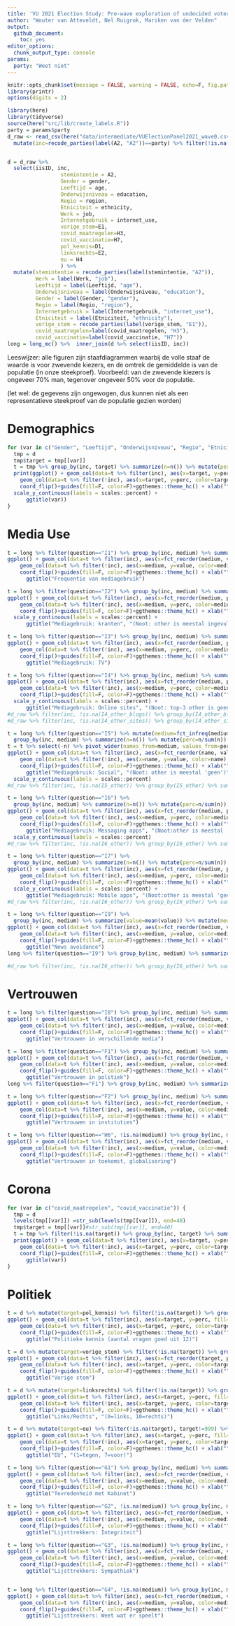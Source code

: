 ```yaml
---
title: 'VU 2021 Election Study: Pre-wave exploration of undecided voters'
author: "Wouter van Atteveldt, Nel Ruigrok, Mariken van der Velden"
output: 
  github_document:
    toc: yes
editor_options: 
  chunk_output_type: console
params:
  party: "Weet niet"
---
```

```r
knitr::opts_chunk$set(message = FALSE, warning = FALSE, echo=F, fig.path='figures/', fig.width = 10)
library(printr)
options(digits = 2)
```

```r
library(here)
library(tidyverse)
source(here("src/lib/create_labels.R"))
party = params$party
d_raw <- read_csv(here("data/intermediate/VUElectionPanel2021_wave0.csv"))  %>% 
  mutate(inc=recode_parties(label(A2, "A2"))==party) %>% filter(!is.na(inc))


d = d_raw %>% 
  select(iisID, inc,
                 stemintentie = A2, 
                 Gender = gender, 
                 Leeftijd = age, 
                 Onderwijsniveau = education, 
                 Regio = region, 
                 Etniciteit = ethnicity, 
                 Werk = job, 
                 Internetgebruik = internet_use, 
                 vorige_stem=E1,
                 covid_maatregelen=H3, 
                 covid_vaccinatie=H7,
                 pol_kennis=D1,
                 linksrechts=E2,
                 eu = H4
                 ) %>%
  mutate(stemintentie = recode_parties(label(stemintentie, "A2")),
         Werk = label(Werk, "job"),
         Leeftijd = label(Leeftijd, "age"),
         Onderwijsniveau = label(Onderwijsniveau, "education"),
         Gender = label(Gender, "gender"),
         Regio = label(Regio, "region"),
         Internetgebruik = label(Internetgebruik, "internet_use"),
         Etniciteit = label(Etniciteit, "ethnicity"),
         vorige_stem = recode_parties(label(vorige_stem, "E1")),
         covid_maatregelen=label(covid_maatregelen, "H3"),
         covid_vaccinatie=label(covid_vaccinatie, "H7"))
long = long_mc() %>%  inner_join(d %>% select(iisID, inc))

```

Leeswijzer: alle figuren zijn staafdiagrammen waarbij de volle staaf de waarde is voor zwevende kiezers,
en de omtrek de gemiddelde is van de populatie (in onze steekproef). 
Voorbeeld: van de zwevende kiezers is ongeveer 70% man, tegenover ongeveer 50% voor de populatie. 

(let wel: de gegevens zijn ongewogen, dus kunnen niet als een representatieve steekproef van de populatie gezien worden)

# Demographics

```r
for (var in c("Gender", "Leeftijd", "Onderwijsniveau", "Regio", "Etniciteit", "Werk")) {
  tmp = d
  tmp$target = tmp[[var]]
  t = tmp %>% group_by(inc, target) %>% summarize(n=n()) %>% mutate(perc=n/sum(n))
  print(ggplot() + geom_col(data=t %>% filter(inc), aes(x=target, y=perc, fill=target), width=.75)+
    geom_col(data=t %>% filter(!inc), aes(x=target, y=perc, color=target), alpha=0) +
    coord_flip()+guides(fill=F, color=F)+ggthemes::theme_hc() + xlab("") +ylab("Percentage")+
  scale_y_continuous(labels = scales::percent) +
      ggtitle(var))
}
```


# Media Use

```r
t = long %>% filter(question=="I1") %>% group_by(inc, medium) %>% summarize(value=mean(value))
ggplot() + geom_col(data=t %>% filter(inc), aes(x=fct_reorder(medium, value), y=value, fill=medium), width=.75)+
    geom_col(data=t %>% filter(!inc), aes(x=medium, y=value, color=medium), alpha=0) +
    coord_flip()+guides(fill=F, color=F)+ggthemes::theme_hc() + xlab("") +ylab("Percentage")+
      ggtitle("Frequentie van mediagebruik")
```

```r
t = long %>% filter(question=="I2") %>% group_by(inc, medium) %>% summarize(n=n()) %>% mutate(perc=n/sum(n))
ggplot() + geom_col(data=t %>% filter(inc), aes(x=fct_reorder(medium, perc), y=perc, fill=medium), width=.75)+
    geom_col(data=t %>% filter(!inc), aes(x=medium, y=perc, color=medium), alpha=0) +
    coord_flip()+guides(fill=F, color=F)+ggthemes::theme_hc() + xlab("") +ylab("Percentage")+
  scale_y_continuous(labels = scales::percent) +
      ggtitle("Mediagebruik: kranten", "(Noot: other is meestal ingevuld als: geen/nee)")
```

```r
t = long %>% filter(question=="I3") %>% group_by(inc, medium) %>% summarize(n=n()) %>% mutate(perc=n/sum(n))
ggplot() + geom_col(data=t %>% filter(inc), aes(x=fct_reorder(medium, perc), y=perc, fill=medium), width=.75)+
    geom_col(data=t %>% filter(!inc), aes(x=medium, y=perc, color=medium), alpha=0) +
    coord_flip()+guides(fill=F, color=F)+ggthemes::theme_hc() + xlab("") +ylab("Percentage")+
      ggtitle("Mediagebruik: TV")
```

```r
t = long %>% filter(question=="I4") %>% group_by(inc, medium) %>% summarize(n=n()) %>% mutate(perc=n/sum(n))
ggplot() + geom_col(data=t %>% filter(inc), aes(x=fct_reorder(medium, perc), y=perc, fill=medium), width=.75)+
    geom_col(data=t %>% filter(!inc), aes(x=medium, y=perc, color=medium), alpha=0) +
    coord_flip()+guides(fill=F, color=F)+ggthemes::theme_hc() + xlab("") +ylab("Percentage")+
  scale_y_continuous(labels = scales::percent) +
      ggtitle("Mediagebruik: Online sites", "(Noot: top-3 other is geen (29), NOS (12), AD (6))")
#d_raw %>% filter(inc, !is.na(I4_other_blogs)) %>% group_by(I4_other_blogs) %>% summarize(n=n()) %>% arrange(-n)
#d_raw %>% filter(inc, !is.na(I4_other_sites)) %>% group_by(I4_other_sites) %>% summarize(n=n()) %>% arrange(-n)
```

```r
t = long %>% filter(question=="I5") %>% mutate(medium=fct_infreq(medium)) %>% 
  group_by(inc, medium) %>% summarize(n=n()) %>% mutate(perc=n/sum(n))
t = t %>% select(-n) %>% pivot_wider(names_from=medium, values_from=perc, values_fill=0) %>% pivot_longer(-inc)
ggplot() + geom_col(data=t %>% filter(inc), aes(x=fct_reorder(name, value), y=value, fill=name), width=.75)+
    geom_col(data=t %>% filter(!inc), aes(x=name, y=value, color=name), alpha=0) +
    coord_flip()+guides(fill=F, color=F)+ggthemes::theme_hc() + xlab("") +ylab("Percentage")+
      ggtitle("Mediagebruik: Social", "(Noot: other is meestal 'geen')")+
  scale_y_continuous(labels = scales::percent) 
#d_raw %>% filter(inc, !is.na(I5_other)) %>% group_by(I5_other) %>% summarize(n=n()) %>% arrange(-n)
```

```r
t = long %>% filter(question=="I6") %>% 
  group_by(inc, medium) %>% summarize(n=n()) %>% mutate(perc=n/sum(n))
ggplot() + geom_col(data=t %>% filter(inc), aes(x=fct_reorder(medium, perc), y=perc, fill=medium), width=.75)+
    geom_col(data=t %>% filter(!inc), aes(x=medium, y=perc, color=medium), alpha=0) +
    coord_flip()+guides(fill=F, color=F)+ggthemes::theme_hc() + xlab("") +ylab("Percentage")+
      ggtitle("Mediagebruik: Messaging apps", "(Noot:other is meestal 'geen')")+
  scale_y_continuous(labels = scales::percent) 
#d_raw %>% filter(inc, !is.na(I6_other)) %>% group_by(I6_other) %>% summarize(n=n()) %>% arrange(-n)
```

```r
t = long %>% filter(question=="I7") %>% 
  group_by(inc, medium) %>% summarize(n=n()) %>% mutate(perc=n/sum(n))
ggplot() + geom_col(data=t %>% filter(inc), aes(x=fct_reorder(medium, perc), y=perc, fill=medium), width=.75)+
    geom_col(data=t %>% filter(!inc), aes(x=medium, y=perc, color=medium), alpha=0) +
    coord_flip()+guides(fill=F, color=F)+ggthemes::theme_hc() + xlab("") +ylab("Percentage")+
  scale_y_continuous(labels = scales::percent) +
      ggtitle("Mediagebruik: Mobile apps", "(Noot:other is meestal 'geen')")
#d_raw %>% filter(inc, !is.na(I6_other)) %>% group_by(I6_other) %>% summarize(n=n()) %>% arrange(-n)
```

```r
t = long %>% filter(question=="I9") %>% 
  group_by(inc, medium) %>% summarize(value=mean(value)) %>% mutate(medium=str_sub(medium, end=45))
ggplot() + geom_col(data=t %>% filter(inc), aes(x=fct_reorder(medium, value), y=value, fill=medium), width=.75)+
    geom_col(data=t %>% filter(!inc), aes(x=medium, y=value, color=medium), alpha=0) +
    coord_flip()+guides(fill=F, color=F)+ggthemes::theme_hc() + xlab("") +ylab("Percentage")+
      ggtitle("News avoidance")
long %>% filter(question=="I9") %>% group_by(inc, medium) %>% summarize(value=mean(value)) %>% mutate(inc=ifelse(inc, "zwevend", "gemiddeld")) %>% pivot_wider(names_from=inc) %>% mutate(diff=zwevend - gemiddeld) %>% arrange(-diff)

#d_raw %>% filter(inc, !is.na(I6_other)) %>% group_by(I6_other) %>% summarize(n=n()) %>% arrange(-n)
```

# Vertrouwen

```r

t = long %>% filter(question=="I8") %>% group_by(inc, medium) %>% summarize(value=mean(value))
ggplot() + geom_col(data=t %>% filter(inc), aes(x=fct_reorder(medium, value), y=value, fill=medium), width=.75)+
    geom_col(data=t %>% filter(!inc), aes(x=medium, y=value, color=medium), alpha=0) +
    coord_flip()+guides(fill=F, color=F)+ggthemes::theme_hc() + xlab("") +ylab("Percentage")+
      ggtitle("Vertrouwen in verschillende media")

t = long %>% filter(question=="F1") %>% group_by(inc, medium) %>% summarize(value=mean(value)) %>% mutate(medium=str_sub(medium, end=50))
ggplot() + geom_col(data=t %>% filter(inc), aes(x=fct_reorder(medium, value), y=value, fill=medium), width=.75)+
    geom_col(data=t %>% filter(!inc), aes(x=medium, y=value, color=medium), alpha=0) +
    coord_flip()+guides(fill=F, color=F)+ggthemes::theme_hc() + xlab("") +ylab("Percentage")+
      ggtitle("Vertrouwen in politiek")
long %>% filter(question=="F1") %>% group_by(inc, medium) %>% summarize(value=mean(value)) %>% mutate(inc=ifelse(inc, "zwevend", "gemiddeld")) %>% pivot_wider(names_from=inc) %>% mutate(diff=zwevend - gemiddeld) %>% arrange(-diff)

t = long %>% filter(question=="F2") %>% group_by(inc, medium) %>% summarize(value=mean(value))
ggplot() + geom_col(data=t %>% filter(inc), aes(x=fct_reorder(medium, value), y=value, fill=medium), width=.75)+
    geom_col(data=t %>% filter(!inc), aes(x=medium, y=value, color=medium), alpha=0) +
    coord_flip()+guides(fill=F, color=F)+ggthemes::theme_hc() + xlab("") +ylab("Percentage")+
      ggtitle("Vertrouwen in instituties")

t = long %>% filter(question=="H6", !is.na(medium)) %>% group_by(inc, medium) %>% summarize(value=mean(value)) %>% mutate(medium=str_sub(medium, end=30))
ggplot() + geom_col(data=t %>% filter(inc), aes(x=fct_reorder(medium, value), y=value, fill=medium), width=.75)+
    geom_col(data=t %>% filter(!inc), aes(x=medium, y=value, color=medium), alpha=0) +
    coord_flip()+guides(fill=F, color=F)+ggthemes::theme_hc() + xlab("") +ylab("Score")+
      ggtitle("Vertrouwen in toekomst, globalisering")
```

# Corona

```r
for (var in c("covid_maatregelen", "covid_vaccinatie")) {
  tmp = d
  levels(tmp[[var]]) =str_sub(levels(tmp[[var]]), end=40)
  tmp$target = tmp[[var]]#str_sub(tmp[[var]], end=40)
  t = tmp %>% filter(!is.na(target)) %>% group_by(inc, target) %>% summarize(n=n()) %>% mutate(perc=n/sum(n))
  print(ggplot() + geom_col(data=t %>% filter(inc), aes(x=target, y=perc, fill=target), width=.75)+
    geom_col(data=t %>% filter(!inc), aes(x=target, y=perc, color=target), alpha=0) +
    coord_flip()+guides(fill=F, color=F)+ggthemes::theme_hc() + xlab("") +ylab("Percentage")+
      ggtitle(var))
}
```

# Politiek

```r
t = d %>% mutate(target=pol_kennis) %>% filter(!is.na(target)) %>% group_by(inc, target) %>% summarize(n=n()) %>% mutate(perc=n/sum(n))
ggplot() + geom_col(data=t %>% filter(inc), aes(x=target, y=perc, fill=target), width=.75)+
    geom_col(data=t %>% filter(!inc), aes(x=target, y=perc, color=target), alpha=0) +
    coord_flip()+guides(fill=F, color=F)+ggthemes::theme_hc() + xlab("") +ylab("Percentage")+
      ggtitle("Politieke kennis (aantal vragen goed uit 12)")

t = d %>% mutate(target=vorige_stem) %>% filter(!is.na(target)) %>% group_by(inc, target) %>% summarize(n=n()) %>% mutate(perc=n/sum(n))
ggplot() + geom_col(data=t %>% filter(inc), aes(x=fct_reorder(target, perc), y=perc, fill=target), width=.75)+
    geom_col(data=t %>% filter(!inc), aes(x=target, y=perc, color=target), alpha=0) +
    coord_flip()+guides(fill=F, color=F)+ggthemes::theme_hc() + xlab("") +ylab("Percentage")+
      ggtitle("Vorige stem")

t = d %>% mutate(target=linksrechts) %>% filter(!is.na(target)) %>% group_by(inc, target) %>% summarize(n=n()) %>% mutate(perc=n/sum(n))
ggplot() + geom_col(data=t %>% filter(inc), aes(x=target, y=perc, fill=target), width=.75)+
    geom_col(data=t %>% filter(!inc), aes(x=target, y=perc, color=target), alpha=0) +
    coord_flip()+guides(fill=F, color=F)+ggthemes::theme_hc() + xlab("") +ylab("Percentage")+
      ggtitle("Links/Rechts", "(0=links, 10=rechts)")

t = d %>% mutate(target=eu) %>% filter(!is.na(target), target!=999) %>% group_by(inc, target) %>% summarize(n=n()) %>% mutate(perc=n/sum(n))
ggplot() + geom_col(data=t %>% filter(inc), aes(x=target, y=perc, fill=target), width=.75)+
    geom_col(data=t %>% filter(!inc), aes(x=target, y=perc, color=target), alpha=0) +
    coord_flip()+guides(fill=F, color=F)+ggthemes::theme_hc() + xlab("") +ylab("Percentage")+
      ggtitle("EU", "(1=tegen, 7=voor)")
```

```r
t = long %>% filter(question=="G1") %>% group_by(inc, medium) %>% summarize(value=mean(value)) %>% mutate(medium=str_sub(medium, end=30))
ggplot() + geom_col(data=t %>% filter(inc), aes(x=fct_reorder(medium, value), y=value, fill=medium), width=.75)+
    geom_col(data=t %>% filter(!inc), aes(x=medium, y=value, color=medium), alpha=0) +
    coord_flip()+guides(fill=F, color=F)+ggthemes::theme_hc() + xlab("") +ylab("Score")+
      ggtitle("Tevredenheid met Kabinet")

t = long %>% filter(question=="G2", !is.na(medium)) %>% group_by(inc, medium) %>% summarize(value=mean(value)) #%>% mutate(medium=str_sub(medium, end=30))
ggplot() + geom_col(data=t %>% filter(inc), aes(x=fct_reorder(medium, value), y=value, fill=medium), width=.75)+
    geom_col(data=t %>% filter(!inc), aes(x=medium, y=value, color=medium), alpha=0) +
    coord_flip()+guides(fill=F, color=F)+ggthemes::theme_hc() + xlab("") +ylab("Score")+
      ggtitle("Lijsttrekkers: Integriteit")

t = long %>% filter(question=="G3", !is.na(medium)) %>% group_by(inc, medium) %>% summarize(value=mean(value)) #%>% mutate(medium=str_sub(medium, end=30))
ggplot() + geom_col(data=t %>% filter(inc), aes(x=fct_reorder(medium, value), y=value, fill=medium), width=.75)+
    geom_col(data=t %>% filter(!inc), aes(x=medium, y=value, color=medium), alpha=0) +
    coord_flip()+guides(fill=F, color=F)+ggthemes::theme_hc() + xlab("") +ylab("Score")+
      ggtitle("Lijsttrekkers: Sympathiek")


t = long %>% filter(question=="G4", !is.na(medium)) %>% group_by(inc, medium) %>% summarize(value=mean(value)) #%>% mutate(medium=str_sub(medium, end=30))
ggplot() + geom_col(data=t %>% filter(inc), aes(x=fct_reorder(medium, value), y=value, fill=medium), width=.75)+
    geom_col(data=t %>% filter(!inc), aes(x=medium, y=value, color=medium), alpha=0) +
    coord_flip()+guides(fill=F, color=F)+ggthemes::theme_hc() + xlab("") +ylab("Score")+
      ggtitle("Lijsttrekkers: Weet wat er speelt")
```


